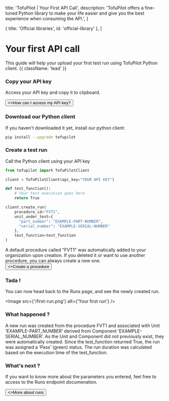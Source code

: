   title: 'TofuPilot | Your First API Call',
  description:
    'TofuPilot offers a fine-tuned Python library to make your life easier and give you the best experience when consuming the API.',
}

  { title: 'Official libraries', id: 'official-library' },
]

# Your first API call

This guide will help your upload your first test run using TofuPilot Python client. {{ className: 'lead' }}

### Copy your API key

Access your API key and copy it to clipboard.

<div className="not-prose">
  <Button href="/api-key" variant="text" arrow="right">
    <>How can I access my API key?</>
  </Button>
</div>

### Download our Python client

If you haven't downloaded it yet, install our python client:

<Row>
  <Col>

```bash {{ title: 'bash' }}
pip install --upgrade tofupilot
```

  </Col>
</Row>

### Create a test run

Call the Python client using your API key

<Row>
  <Col>

```python {{ title: 'client.py'}}
from tofupilot import TofuPilotClient

client = TofuPilotClient(api_key="YOUR API KEY")

def test_function():
    # Your test execution goes here
    return True

client.create_run(
    procedure_id="FVT1",
    unit_under_test={
      "part_number": "EXAMPLE-PART-NUMBER",
      "serial_number": "EXAMPLE-SERIAL-NUMBER"
    },
    test_function=test_function
)
```

  </Col>
</Row>

<Note>
  A default procedure called "FVT1" was automatically added to your organization
  upon creation. If you deleted it or want to use another procedure, you can
  always create a new one.
  <div className="not-prose">
    <Button href="#" variant="text" arrow="right">
      <>Create a procedure</>
    </Button>
  </div>
</Note>

### Tada !

You can now head back to the Runs page, and see the newly created run.

<Image src={'/first-run.png'} alt={'Your first run'} />

### What happened ?

A new run was created from the procedure FVT1 and associated with Unit ‘EXAMPLE-PART_NUMBER’ derived from Component ‘EXAMPLE-SERIAL_NUMBER’. As the Unit and Component did not previously exist, they were automatically created. Since the test_function returned True, the run was assigned a ‘Pass’ (green) status. The run duration was calculated based on the execution time of the test_function.

### What's next ?

If you want to know more about the parameters you entered, feel free to access to the Runs endpoint documenation.

<div className="not-prose">
  <Button href="/runs" variant="text" arrow="right">
    <>More about runs</>
  </Button>
</div>
